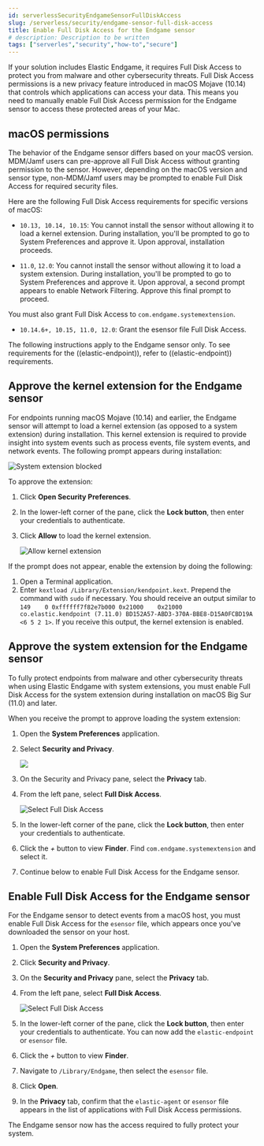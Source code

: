 ```yaml
---
id: serverlessSecurityEndgameSensorFullDiskAccess
slug: /serverless/security/endgame-sensor-full-disk-access
title: Enable Full Disk Access for the Endgame sensor
# description: Description to be written
tags: ["serverles","security","how-to","secure"]
---
```


<div id="endgame-sensor-full-disk-access"></div>

If your solution includes Elastic Endgame, it requires Full Disk Access to protect you from malware and other cybersecurity threats. Full Disk Access permissions is a new privacy feature introduced in macOS Mojave (10.14) that controls which applications can access your data. This means you need to manually enable Full Disk Access permission for the Endgame sensor to access these protected areas of your Mac.

<div id="macos-permissions"></div>

## macOS permissions

The behavior of the Endgame sensor differs based on your macOS version. MDM/Jamf users can pre-approve all Full Disk Access without granting permission to the sensor. However, depending on the macOS version and sensor type, non-MDM/Jamf users may be prompted to enable Full Disk Access for required security files.

Here are the following Full Disk Access requirements for specific versions of macOS:

- `10.13, 10.14, 10.15`: You cannot install the sensor without allowing it to load a <DocLink id="serverlessSecurityEndgameSensorFullDiskAccess" section="approve-the-kernel-extension-for-the-endgame-sensor">kernel extension</DocLink>. During installation, you'll be prompted to go to System Preferences and approve it. Upon approval, installation proceeds.

- `11.0`, `12.0`: You cannot install the sensor without allowing it to load a <DocLink id="serverlessSecurityEndgameSensorFullDiskAccess" section="approve-the-system-extension-for-the-endgame-sensor">system extension</DocLink>. During installation, you'll be prompted to go to System Preferences and approve it. Upon approval, a second prompt appears to enable Network Filtering. Approve this final prompt to proceed.

You must also grant Full Disk Access to `com.endgame.systemextension`.

- `10.14.6+, 10.15, 11.0, 12.0`: Grant the <DocLink id="serverlessSecurityEndgameSensorFullDiskAccess" section="enable-full-disk-access-for-the-endgame-sensor">esensor file</DocLink> Full Disk Access.

<DocCallOut title="Note">
The following instructions apply to the Endgame sensor only. To see requirements for the ((elastic-endpoint)), refer to <DocLink id="enSecurityElasticEndpointDeployReqs">((elastic-endpoint)) requirements</DocLink>.
</DocCallOut>

<div id="kernel-ext-approval-endgame"></div>

## Approve the kernel extension for the Endgame sensor

For endpoints running macOS Mojave (10.14) and earlier, the Endgame sensor will attempt to load a kernel extension (as opposed to a system extension) during installation. This kernel extension is required to provide insight into system events such as process events, file system events, and network events. The following prompt appears during installation:

![System extension blocked](../images/endgame-sensor-full-disk-access/-getting-started-fda-sys-ext-blocked.png)

To approve the extension:

1. Click **Open Security Preferences**.
1. In the lower-left corner of the pane, click the **Lock button**, then enter your credentials to authenticate.
1. Click **Allow** to load the kernel extension.

    ![Allow kernel extension](../images/endgame-sensor-full-disk-access/-getting-started-fda-allow-kernel-ext.png)

If the prompt does not appear, enable the extension by doing the following:

1. Open a Terminal application.
1. Enter `kextload /Library/Extension/kendpoint.kext`. Prepend the command with `sudo` if necessary.
    You should receive an output similar to `149    0 0xffffff7f82e7b000 0x21000    0x21000    co.elastic.kendpoint (7.11.0) BD152A57-ABD3-370A-BBE8-D15A0FCBD19A <6 5 2 1>`. If you receive this output, the kernel extension is enabled.

<div id="system-extension"></div>

## Approve the system extension for the Endgame sensor

To fully protect endpoints from malware and other cybersecurity threats when using Elastic Endgame with system extensions, you must enable Full Disk Access for the system extension during installation on macOS Big Sur (11.0) and later.

When you receive the prompt to approve loading the system extension:

1. Open the **System Preferences** application.
1. Select **Security and Privacy**.

    ![](../images/endgame-sensor-full-disk-access/-getting-started-fda-sec-privacy-pane.png)

1. On the Security and Privacy pane, select the **Privacy** tab.

1. From the left pane, select **Full Disk Access**.

    ![Select Full Disk Access](../images/endgame-sensor-full-disk-access/-getting-started-fda-select-fda.png)

1. In the lower-left corner of the pane, click the **Lock button**, then enter your credentials to authenticate.
1. Click the *+* button to view **Finder**. Find  `com.endgame.systemextension` and select it.
1. Continue below to enable Full Disk Access for the Endgame sensor.

<div id="endpoint-endgame-sensor"></div>

## Enable Full Disk Access for the Endgame sensor

For the Endgame sensor to detect events from a macOS host, you must enable Full Disk Access for the `esensor` file, which appears once you've downloaded the sensor on your host.

1. Open the **System Preferences** application.
1. Click **Security and Privacy**.
1. On the **Security and Privacy** pane, select the **Privacy** tab.
1. From the left pane, select **Full Disk Access**.

    ![Select Full Disk Access](../images/endgame-sensor-full-disk-access/-getting-started-fda-select-fda.png)

1. In the lower-left corner of the pane, click the **Lock button**, then enter your credentials to authenticate. You can now add the `elastic-endpoint` or `esensor` file.
1. Click the *+* button to view **Finder**.
1. Navigate to `/Library/Endgame`, then select the `esensor` file.
1. Click **Open**.
1. In the **Privacy** tab, confirm that the `elastic-agent` or `esensor` file appears in the list of applications with Full Disk Access permissions.

The Endgame sensor now has the access required to fully protect your system.
